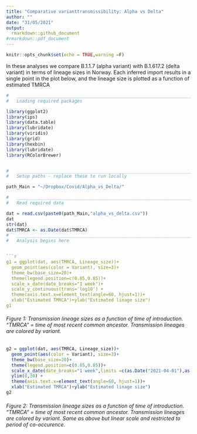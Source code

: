 ```yaml
---
title: "Comparative varianttransmissibility: Alpha vs Delta"
author: ""
date: "31/05/2021"
output: 
  rmarkdown::github_document
#rmarkdown::pdf_document
---
```

  
  ```r
knitr::opts_chunk$set(echo = TRUE,warning =F)
```


In these analyses we compare B.1.1.7 (alpha variant) with B.1.617.2 (delta variant) in terms of lineage sizes in Norway.
Each inferred import results in a single point in the plot below, and the lineage size is plotted as a function of estimated TMRCA



```r
#   ____________________________________________________________________________
#   Loading required packages                                               ####

library(ggplot2)
library(ips)
library(data.table)
library(lubridate)
library(viridis)
library(grid)
library(hexbin)
library(lubridate)
library(RColorBrewer)


#   ____________________________________________________________________________
#   Setup paths - replace these to run locally                              ####

path_Main = "~/Dropbox/Covid/Alpha_vs_Delta/"

#   ____________________________________________________________________________
#   Read required data                                                      ####

dat = read.csv(paste0(path_Main,"alpha_vs_delta.csv"))
dat
str(dat)
dat$TMRCA <- as.Date(dat$TMRCA)
#   ____________________________________________________________________________
#   Analysis begins here                                                    ####


```r
g1 = ggplot(dat, aes(TMRCA, Lineage_size))+
  geom_point(aes(color = Variant), size=3)+
  theme_bw(base_size=20)+
  theme(legend.position=c(0.85,0.85))+
  scale_x_date(date_breaks="1 week")+
  scale_y_continuous(trans='log10') +
  theme(axis.text.x=element_text(angle=60, hjust=1))+
  xlab("Estimated TMRCA")+ylab("Estimated linage size")
g1
```

###### Figure 1:  Transmission lineage sizes as a function of time of introduction. “TMRCA” = time of most recent common ancestor. Transmission lineages are colored by variant.

```r
g2 = ggplot(dat, aes(TMRCA, Lineage_size))+ 
  geom_point(aes(color = Variant), size=3)+
  theme_bw(base_size=20)+
  theme(legend.position=c(0.85,0.85))+
  scale_x_date(date_breaks="1 week",limits =c(as.Date("2021-04-01"),as.Date("2021-05-17")))+
  ylim(0,30) +
  theme(axis.text.x=element_text(angle=60, hjust=1))+
  xlab("Estimated TMRCA")+ylab("Estimated linage size")
g2
```

###### Figure 2:  Transmission lineage sizes as a function of time of introduction. “TMRCA” = time of most recent common ancestor. Transmission lineages are colored by variant. Same as above but linear scale and restricted to period of co-occurence.
